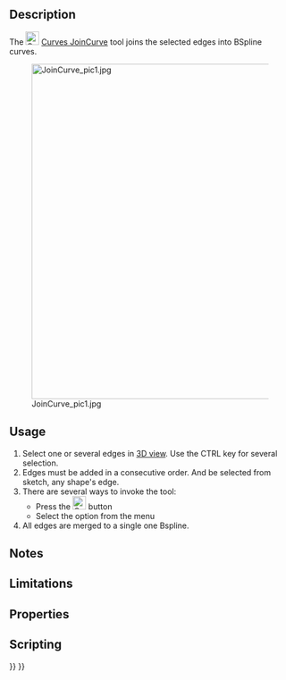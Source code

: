<languages/>
<translate>

<!--T:1-->
{{Docnav
|[[Curves_ExtendCurve|ExtendCurve]]
|[[Curves_SplitCurve|SplitCurve]]
|[[Curves_Workbench|Curves]]
|IconL=Curves_ExtendCurve.svg
|IconR=Curves_SplitCurve.svg
|IconC=Curves_workbench_icon.svg
}}

<!--T:2-->
{{GuiCommand
|Name=Curves JoinCurve
|MenuLocation=Curves → Join Curves
|Workbenches=[[Curves_Workbench|Curves]]
}}

==Description== <!--T:3-->

<!--T:4-->
The [[Image:Curves_JoinCurve.svg|24px]] [[Curves_JoinCurve|Curves JoinCurve]] tool joins the selected edges into BSpline curves.

<!--T:12-->
[[File:JoinCurve_pic1.jpg|600px]]

==Usage== <!--T:5-->

<!--T:6-->
# Select one or several edges in [[3D_view|3D view]]. Use the CTRL key for several selection.
# Edges must be added in a consecutive order. And be selected from sketch, any shape's edge.
# There are several ways to invoke the tool:
#* Press the [[Image:Curves_JoinCurve.svg|24px]] button
#* Select the {{MenuCommand|Curves → Join Curves}} option from the menu
# All edges are merged to a single one Bspline. 

==Notes== <!--T:7-->


==Limitations== <!--T:8-->


==Properties== <!--T:9-->


==Scripting== <!--T:10-->


<!--T:11-->
{{Docnav
|[[Curves_ExtendCurve|ExtendCurve]]
|[[Curves_SplitCurve|SplitCurve]]
|[[Curves_Workbench|Curves]]
|IconL=Curves_ExtendCurve.svg
|IconR=Curves_SplitCurve.svg
|IconC=Curves_workbench_icon.svg
}}

</translate>
{{Curves Tools navi{{#translation:}}}}
{{Userdocnavi{{#translation:}}}}